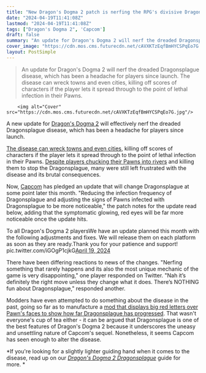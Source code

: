 ```yaml
---
title: "New Dragon's Dogma 2 patch is nerfing the RPG's divisive Dragonsplague by making it easier to recognize before it's too late"
date: "2024-04-19T11:41:08Z"
lastmod: "2024-04-19T11:41:08Z"
tags: ["Dragon's Dogma 2", 'Capcom']
draft: false
summary: "An update for Dragon's Dogma 2 will nerf the dreaded Dragonsplague disease, which has been a headache for players since launch. The disease can wreck towns and even cities, killing off scores of characters if the player lets it spread through to the point of lethal infection in their Pawns."
cover_image: "https://cdn.mos.cms.futurecdn.net/cAVXKTzEqfBmHYCSPqEo7G.jpg" 
layout: PostSimple
---
```

> An update for Dragon's Dogma 2 will nerf the dreaded Dragonsplague disease, which has been a headache for players since launch. The disease can wreck towns and even cities, killing off scores of characters if the player lets it spread through to the point of lethal infection in their Pawns.


        <img alt="Cover" src="https://cdn.mos.cms.futurecdn.net/cAVXKTzEqfBmHYCSPqEo7G.jpg"/>
        
A new update for [Dragon's Dogma 2](https://www.gamesradar.com/dragons-dogma-2-guide/) will effectively nerf the dreaded Dragonsplague disease, which has been a headache for players since launch.

[The disease can wreck towns and even cities](https://www.gamesradar.com/dragons-dogma-2-fans-face-race-to-figure-out-dragonsplague-as-in-game-illness-wipes-out-pawns-and-npcs-causing-some-quests-to-totally-vanish/), killing off scores of characters if the player lets it spread through to the point of lethal infection in their Pawns. [Despite players chucking their Pawns into rivers](https://www.gamesradar.com/as-dragons-dogma-2-players-desperately-try-to-stop-dragonsplague-from-killing-off-npcs-theyre-resorting-to-the-only-surefire-cure-throwing-their-pawns-into-the-brine/) and killing them to stop the Dragonsplague, many were still left frustrated with the disease and its brutal consequences.

Now, [Capcom](https://www.gamesradar.com/uk/tag/capcom/) has pledged an update that will change Dragonsplague at some point later this month. "Reducing the infection frequency of Dragonsplague and adjusting the signs of Pawns infected with Dragonsplague to be more noticeable," the patch notes for the update read below, adding that the symptomatic glowing, red eyes will be far more noticeable once the update hits.

To all Dragon's Dogma 2 playersWe have an update planned this month with the following adjustments and fixes. We will release them on each platform as soon as they are ready.Thank you for your patience and support! pic.twitter.com/iGOgP1cjkG[April 19, 2024](https://twitter.com/DragonsDogma/status/1781269206375309500)

There have been differing reactions to news of the changes. "Nerfing something that rarely happens and its also the most unique mechanic of the game is very disappointing," one player responded on Twitter. "Nah it’s definitely the right move unless they change what it does. There’s NOTHING fun about Dragonsplague," responded another.

Modders have even attempted to do something about the disease in the past, going so far as to manufacture a [mod that displays big red letters over Pawn's faces to show how far Dragonsplague has progressed](https://www.gamesradar.com/misguided-dragons-dogma-2-modders-make-the-rpg-worse-by-dumbing-down-the-dragonsplague-and-yes-ill-die-on-this-hill/). That wasn't everyone's cup of tea either - it can be argued that Dragonsplague is one of the best features of Dragon's Dogma 2 because it underscores the uneasy and unsettling nature of Capcom's sequel. Nonetheless, it seems Capcom has seen enough to alter the disease.

*If you're looking for a slightly lighter guiding hand when it comes to the disease, read up on our *[<em>Dragon's Dogma 2 Dragonsplague</em>](https://www.gamesradar.com/dragons-dogma-2-dragonsplague/)* guide for more. *
        